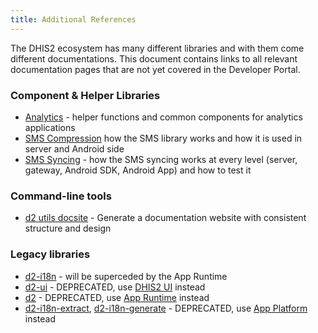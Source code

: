 ```yaml
---
title: Additional References
---
```


The DHIS2 ecosystem has many different libraries and with them come different documentations. This document contains links to all relevant documentation pages that are not yet covered in the Developer Portal.

### Component & Helper Libraries

-   [Analytics](https://github.com/dhis2/analytics) - helper functions and common components for analytics applications
-   [SMS Compression](https://github.com/dhis2/dhis2-android-docs/blob/main/content/tech-guides/SMS-compression.md) how the SMS library works and how it is used in server and Android side
-   [SMS Syncing](https://github.com/dhis2/dhis2-android-docs/blob/main/content/tech-guides/SMS-Sync.md) - how the SMS syncing works at every level (server, gateway, Android SDK, Android App) and how to test it

### Command-line tools

-   [d2 utils docsite](https://cli-utils-docsite.dhis2.nu/#/) - Generate a documentation website with consistent structure and design

### Legacy libraries

-   [d2-i18n](https://github.com/dhis2/d2-i18n) - will be superceded by the App Runtime
-   [d2-ui](https://github.com/dhis2/d2-ui) - DEPRECATED, use [DHIS2 UI](https://ui.dhis2.nu/#/) instead
-   [d2](https://github.com/dhis2/d2) - DEPRECATED, use [App Runtime](app-runtime/getting-started) instead
-   [d2-i18n-extract](https://github.com/dhis2/d2-i18n-extract), [d2-i18n-generate](https://github.com/dhis2/d2-i18n-generate) - DEPRECATED, use [App Platform](app-platform/getting-started) instead

<ApiSchema pointer="#/components/schemas/User" example />